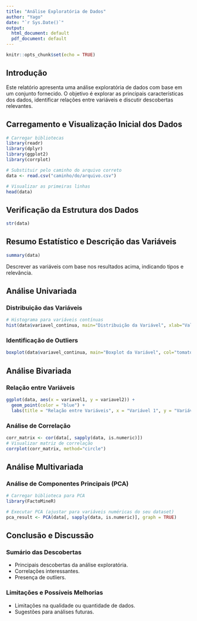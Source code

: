 ```yaml
---
title: "Análise Exploratória de Dados"
author: "Yago"
date: "`r Sys.Date()`"
output:
  html_document: default
  pdf_document: default
---
```


```r
knitr::opts_chunk$set(echo = TRUE)
```

## Introdução

Este relatório apresenta uma análise exploratória de dados com base em um conjunto fornecido. O objetivo é explorar as principais características dos dados, identificar relações entre variáveis e discutir descobertas relevantes.

## Carregamento e Visualização Inicial dos Dados

```r
# Carregar bibliotecas
library(readr)
library(dplyr)
library(ggplot2)
library(corrplot)

# Substituir pelo caminho do arquivo correto
data <- read.csv("caminho/do/arquivo.csv")

# Visualizar as primeiras linhas
head(data)
```

## Verificação da Estrutura dos Dados

```r
str(data)
```

## Resumo Estatístico e Descrição das Variáveis

```r
summary(data)
```

Descrever as variáveis com base nos resultados acima, indicando tipos e relevância.

## Análise Univariada

### Distribuição das Variáveis

```r
# Histograma para variáveis contínuas
hist(data$variavel_continua, main="Distribuição da Variável", xlab="Valores", col="skyblue")
```

### Identificação de Outliers

```r
boxplot(data$variavel_continua, main="Boxplot da Variável", col="tomato")
```

## Análise Bivariada

### Relação entre Variáveis

```r
ggplot(data, aes(x = variavel1, y = variavel2)) +
  geom_point(color = "blue") +
  labs(title = "Relação entre Variáveis", x = "Variável 1", y = "Variável 2")
```

### Análise de Correlação

```r
corr_matrix <- cor(data[, sapply(data, is.numeric)])
# Visualizar matriz de correlação
corrplot(corr_matrix, method="circle")
```

## Análise Multivariada

### Análise de Componentes Principais (PCA)

```r
# Carregar biblioteca para PCA
library(FactoMineR)

# Executar PCA (ajustar para variáveis numéricas do seu dataset)
pca_result <- PCA(data[, sapply(data, is.numeric)], graph = TRUE)
```

## Conclusão e Discussão

### Sumário das Descobertas

- Principais descobertas da análise exploratória.
- Correlações interessantes.
- Presença de outliers.

### Limitações e Possíveis Melhorias

- Limitações na qualidade ou quantidade de dados.
- Sugestões para análises futuras.
